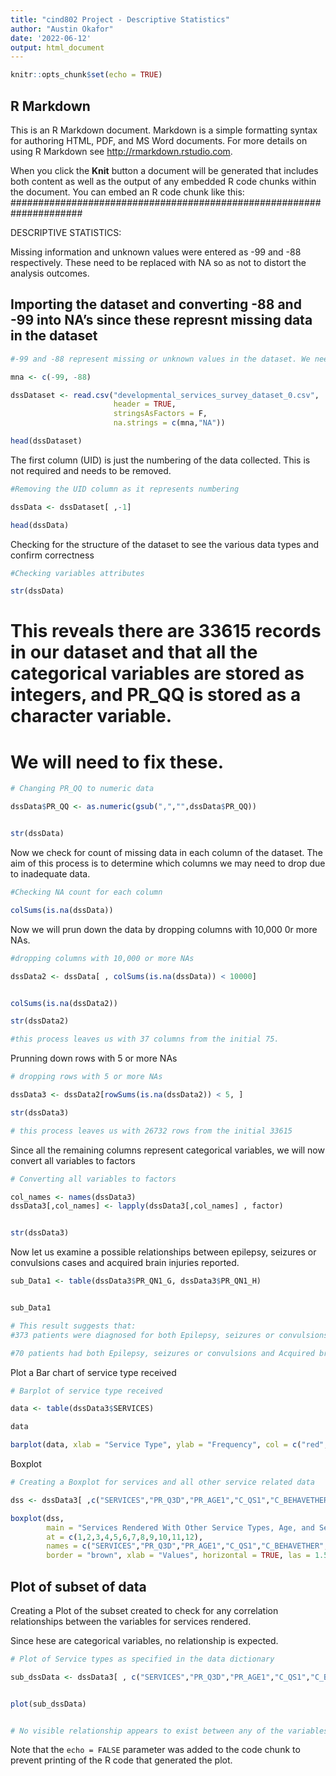 ---
title: "cind802 Project - Descriptive Statistics"
author: "Austin Okafor"
date: '2022-06-12'
output: html_document
---

```{r setup, include=FALSE}
knitr::opts_chunk$set(echo = TRUE)
```

## R Markdown

This is an R Markdown document. Markdown is a simple formatting syntax for authoring HTML, PDF, and MS Word documents. For more details on using R Markdown see <http://rmarkdown.rstudio.com>.

When you click the **Knit** button a document will be generated that includes both content as well as the output of any embedded R code chunks within the document. You can embed an R code chunk like this:
#####################################################################


DESCRIPTIVE STATISTICS:


Missing information and unknown values were entered as -99 and -88 respectively. These need to be replaced with NA so as not to distort the analysis outcomes.


## Importing the dataset and converting -88 and -99 into NA's since these represnt missing data in the dataset

```{r surveyDataset}
#-99 and -88 represent missing or unknown values in the dataset. We need to set them to NA when importing the data.

mna <- c(-99, -88)

dssDataset <- read.csv("developmental_services_survey_dataset_0.csv", 
                       header = TRUE, 
                       stringsAsFactors = F, 
                       na.strings = c(mna,"NA"))

head(dssDataset)
```


The first column (UID) is just the numbering of the data collected. This is not required and needs to be removed.

```{r dssData}
#Removing the UID column as it represents numbering

dssData <- dssDataset[ ,-1]

head(dssData)

```



Checking for the structure of the dataset to see the various data types and confirm correctness


```{r}
#Checking variables attributes

str(dssData)


```

# This reveals there are 33615 records in our dataset and that all the categorical variables are stored as integers, and PR_QQ is stored as a character variable.
# We will need to fix these.

```{r}
# Changing PR_QQ to numeric data

dssData$PR_QQ <- as.numeric(gsub(",","",dssData$PR_QQ))


str(dssData)

```



Now we check for count of missing data in each column of the dataset. The aim of this process is to determine which columns we may need to drop due to inadequate data.

```{r}
#Checking NA count for each column

colSums(is.na(dssData))

```


Now we will prun down the data by dropping columns with 10,000 0r more NAs.

```{r}

#dropping columns with 10,000 or more NAs

dssData2 <- dssData[ , colSums(is.na(dssData)) < 10000]


colSums(is.na(dssData2))

str(dssData2)

#this process leaves us with 37 columns from the initial 75.

```


Prunning down rows with 5 or more NAs

```{r}
# dropping rows with 5 or more NAs

dssData3 <- dssData2[rowSums(is.na(dssData2)) < 5, ]

str(dssData3)

# this process leaves us with 26732 rows from the initial 33615

```


Since all the remaining columns represent categorical variables, we will now convert all variables to factors

```{r}
# Converting all variables to factors

col_names <- names(dssData3)
dssData3[,col_names] <- lapply(dssData3[,col_names] , factor)


str(dssData3)

```


Now let us examine a possible relationships between epilepsy, seizures or convulsions cases and acquired brain injuries reported.

```{r}

sub_Data1 <- table(dssData3$PR_QN1_G, dssData3$PR_QN1_H) 


sub_Data1

# This result suggests that: 
#373 patients were diagnosed for both Epilepsy, seizures or convulsions and Acquired brain injury.

#70 patients had both Epilepsy, seizures or convulsions and Acquired brain injury but have not been diagnosed yet. This represents a portion of people who may have suffered brain injury as a result of not receiving proper care for their Epilepsy, seizures or convulsion condition. It also represents the number of people who may not have been able to receive required services for their condition.

```


Plot a Bar chart of service type received

```{r}
# Barplot of service type received

data <- table(dssData3$SERVICES)

data

barplot(data, xlab = "Service Type", ylab = "Frequency", col = c("red","blue","green"), main = paste("Histogram of", "Type of Services Received "), legend.text = c("Residential","Non-residential","Both"), args.legend = list(x = "topleft"))

```


Boxplot

```{r}
# Creating a Boxplot for services and all other service related data

dss <- dssData3[ ,c("SERVICES","PR_Q3D","PR_AGE1","C_QS1","C_BEHAVETHER","C_AUDIOSPEECH","C_COMMCONSUL","C_PT","C_OT","C_DIETICIAN","C_PSYCHIATRIST","C_PSYCHOLOGIST")]

boxplot(dss,
        main = "Services Rendered With Other Service Types, Age, and Sex", 
        at = c(1,2,3,4,5,6,7,8,9,10,11,12),
        names = c("SERVICES","PR_Q3D","PR_AGE1","C_QS1","C_BEHAVETHER","C_AUDIOSPEECH","C_COMMCONSUL","C_PT","C_OT","C_DIETICIAN","C_PSYCHIATRIST","C_PSYCHOLOGIST"), 
        border = "brown", xlab = "Values", horizontal = TRUE, las = 1.5)

```


## Plot of subset of data

Creating a Plot of the subset created to check for any correlation relationships between the variables for services rendered.

Since hese are categorical variables, no relationship is expected.

```{r}
# Plot of Service types as specified in the data dictionary

sub_dssData <- dssData3[ , c("SERVICES","PR_Q3D","PR_AGE1","C_QS1","C_BEHAVETHER","C_AUDIOSPEECH","C_COMMCONSUL","C_PT","C_OT","C_DIETICIAN","C_PSYCHIATRIST","C_PSYCHOLOGIST")]


plot(sub_dssData)


# No visible relationship appears to exist between any of the variables.

```


Note that the `echo = FALSE` parameter was added to the code chunk to prevent printing of the R code that generated the plot.
